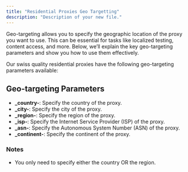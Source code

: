 ```yaml
---
title: "Residential Proxies Geo Targetting"
description: "Description of your new file."
---
```


Geo-targeting allows you to specify the geographic location of the proxy you want to use. This can be essential for tasks like localized testing, content access, and more. Below, we’ll explain the key geo-targeting parameters and show you how to use them effectively.

Our swiss quality residential proxies have the following geo-targeting parameters available:

## **Geo-targeting Parameters**

- **\_country-**: Specify the country of the proxy.
- **\_city-**: Specify the city of the proxy.
- **\_region-**: Specify the region of the proxy.
- **\_isp-**: Specify the Internet Service Provider (ISP) of the proxy.
- **\_asn-**: Specify the Autonomous System Number (ASN) of the proxy.
- **\_continent-**: Specify the continent of the proxy.

### **Notes**

- You only need to specify either the country OR the region.